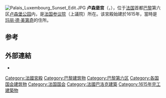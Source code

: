 {{Infobox building
| name                = 盧森堡宮
| native_name         = Palais du Luxembourg {{fr icon}}
| former_names        = 
| image               = Paris Palais du Luxembourg façade s printemps 2014.jpg
| caption             = 正面
| map_type            = Paris
| latd                = 48
| latm                = 50
| lats                = 54
| latNS               = N
| longd               = 2
| longm               = 20
| longs               = 14
| longEW              = E
| building_type       =
| architectural_style =
| structural_system   =
| cost                =
| location_country    = {{FRA}}
| location_city       = [[巴黎|巴黎]]
| address             = [[沃日拉尔路|沃日拉尔路]]15號
| client              = 
| owner               =
| current_tenants     = [[法国参议院|法国参议院]]
| landlord            =
| coordinates         =
| start_date          = 1615年
| completion_date     = 1645<ref>Ayers 2004, p. 129.</ref>
| inauguration_date   =
| demolition_date     =
| destruction_date    =
| height              =
| diameter            =
| other_dimensions    =
| floor_count         = 
| floor_area          =
| main_contractor     =
| architect           = [[Salomon_de_Brosse|Salomon de Brosse]]
| structural_engineer =
| services_engineer   =
| civil_engineer      =
| other_designers     = {{Plainlist|
* [[Jean_Chalgrin|Jean Chalgrin]]
* [[Alphonse_de_Gisors|Alphonse de Gisors]]}}
| quantity_surveyor   =
| awards              =
| references          =
}}
[[File:Palais_Luxembourg_Sunset_Edit.JPG|thumb]]
'''卢森堡宫'''（{{lang-fr|{{Noitalic|'''Palais du Luxembourg'''}}}}，{{IPA-fr|pa.lɛ dy lyk.sɑ̃.buːʁ|pron}}），位于[[法国|法国]]首都[[巴黎|巴黎]]第六区[[卢森堡公园|卢森堡公园]]内，是[[法国参议院|法国参议院]]（上議院）所在。该宮殿始建於1615年，當時是[[玛丽·德·美第奇|玛丽·德·美第奇]]的住所。

==参考==
{{reflist}}

==外部連結==
* {{commons-inline}}
{{Coord|48|50|54|N|2|20|14|E|region:FR-J_type:landmark|display=title}}
{{European building-stub}}
{{巴黎名胜}}
{{法国王宫}}
{{Authority control}}
[[Category:法國宮殿|Category:法國宮殿]]
[[Category:巴黎建筑物|Category:巴黎建筑物]]
[[Category:巴黎第六区|Category:巴黎第六区]]
[[Category:各国国会建筑物|Category:各国国会建筑物]]
[[Category:法国国会|Category:法国国会]]
[[Category:法國巴洛克建築|Category:法國巴洛克建築]]
[[Category:1615年完工建築物|Category:1615年完工建築物]]